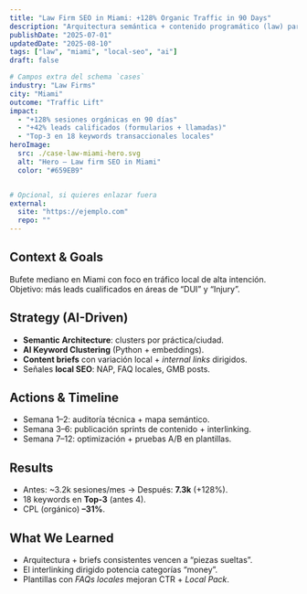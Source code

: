 ```yaml
---
title: "Law Firm SEO in Miami: +128% Organic Traffic in 90 Days"
description: "Arquitectura semántica + contenido programático (law) para captar tráfico de intención alta."
publishDate: "2025-07-01"
updatedDate: "2025-08-10"
tags: ["law", "miami", "local-seo", "ai"]
draft: false

# Campos extra del schema `cases`
industry: "Law Firms"
city: "Miami"
outcome: "Traffic Lift"
impact:
  - "+128% sesiones orgánicas en 90 días"
  - "+42% leads calificados (formularios + llamadas)"
  - "Top-3 en 18 keywords transaccionales locales"
heroImage:
  src: ./case-law-miami-hero.svg
  alt: "Hero — Law firm SEO in Miami"
  color: "#659EB9"


# Opcional, si quieres enlazar fuera
external:
  site: "https://ejemplo.com"
  repo: ""
---
```


## Context & Goals
Bufete mediano en Miami con foco en tráfico local de alta intención. Objetivo: más leads cualificados en áreas de “DUI” y “Injury”.

## Strategy (AI-Driven)
- **Semantic Architecture**: clusters por práctica/ciudad.
- **AI Keyword Clustering** (Python + embeddings).
- **Content briefs** con variación local + *internal links* dirigidos.
- Señales **local SEO**: NAP, FAQ locales, GMB posts.

## Actions & Timeline
- Semana 1–2: auditoría técnica + mapa semántico.
- Semana 3–6: publicación sprints de contenido + interlinking.
- Semana 7–12: optimización + pruebas A/B en plantillas.

## Results
- Antes: ~3.2k sesiones/mes → Después: **7.3k** (+128%).
- 18 keywords en **Top-3** (antes 4).
- CPL (orgánico) **–31%**.

## What We Learned
- Arquitectura + briefs consistentes vencen a “piezas sueltas”.
- El interlinking dirigido potencia categorías “money”.
- Plantillas con *FAQs locales* mejoran CTR + *Local Pack*.
